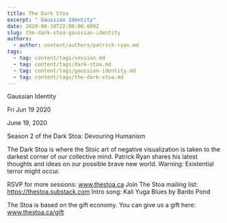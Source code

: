 ```yaml
---
title: The Dark Stoa
excerpt: " Gaussian Identity"
date: 2020-06-18T22:00:00.000Z
slug: the-dark-stoa-gaussian-identity
authors:
  - author: content/authors/patrick-ryan.md
tags:
  - tag: content/tags/session.md
  - tag: content/tags/dark-stoa.md
  - tag: content/tags/gaussian-identity.md
  - tag: content/tags/the-dark-stoa.md
---
```




 Gaussian Identity

Fri Jun 19 2020

June 19, 2020

Season 2 of the Dark Stoa: Devouring Humanism

The Dark Stoa is where the Stoic art of negative visualization is taken to the darkest corner of our collective mind. Patrick Ryan shares his latest thoughts and ideas on our possible brave new world. Warning: Existential terror might occur.

RSVP for more sessions: www.thestoa.ca
Join The Stoa mailing list: https://thestoa.substack.com
Intro song: Kali Yuga Blues by Bardo Pond

The Stoa is based on the gift economy. You can give us a gift here: www.thestoa.ca/gift


